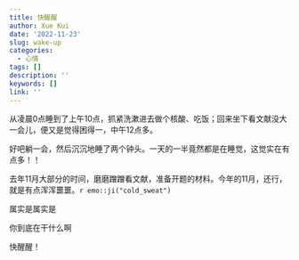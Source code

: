 ```yaml
---
title: 快醒醒
author: Xue Kui
date: '2022-11-23'
slug: wake-up
categories:
  - 心情
tags: []
description: ''
keywords: []
link: ''
---
```


从凌晨0点睡到了上午10点，抓紧洗漱进去做个核酸、吃饭；回来坐下看文献没大一会儿，便又是觉得困得一，中午12点多。

好吧躺一会，然后沉沉地睡了两个钟头。一天的一半竟然都是在睡觉，这觉实在有点多！！

去年11月大部分的时间，磨磨蹭蹭看文献，准备开题的材料。今年的11月，还行，就是有点浑浑噩噩。`r emo::ji("cold_sweat")`

属实是属实是

你到底在干什么啊

快醒醒！











